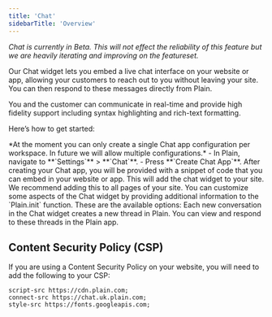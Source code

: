 ```yaml
---
title: 'Chat'
sidebarTitle: 'Overview'
---
```


*Chat is currently in Beta. This will not effect the reliability of this feature but we are heavily iterating and improving on the featureset.*

Our Chat widget lets you embed a live chat interface on your website or app, allowing your customers to reach out to you without leaving your site. You can then respond to these messages directly from Plain.

You and the customer can communicate in real-time and provide high fidelity support including syntax highlighting and rich-text formatting.

Here’s how to get started:

<Steps>
  <Step title="Create your Chat app">
  *At the moment you can only create a single Chat app configuration per workspace. In future we will allow multiple configurations.*
  - In Plain, navigate to **`Settings`** > **`Chat`**.
  - Press **`Create Chat App`**.
  </Step>
  <Step title="Add Chat to your webpage(s)">
  After creating your Chat app, you will be provided with a snippet of code that you can embed in your website or app. This will add the chat widget to your site. We recommend adding this to all pages of your site.
  </Step>
  <Step title="Customize your Chat experience">
  You can customize some aspects of the Chat widget by providing additional information to the `Plain.init` function. These are the available options:
    <Snippet file="chat/customization.mdx" />
  </Step>
  <Step title="Viewing Chats in Plain">
  Each new conversation in the Chat widget creates a new thread in Plain. You can view and respond to these threads in the Plain app.
</Step>
</Steps>

## Content Security Policy (CSP)

If you are using a Content Security Policy on your website, you will need to add the following to your CSP:

```text
script-src https://cdn.plain.com;
connect-src https://chat.uk.plain.com;
style-src https://fonts.googleapis.com;
```